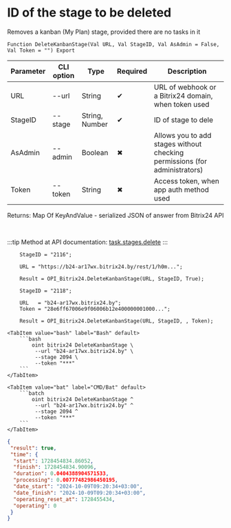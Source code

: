 ﻿---
sidebar_position: 3
---


# ID of the stage to be deleted
 Removes a kanban (My Plan) stage, provided there are no tasks in it



`Function DeleteKanbanStage(Val URL, Val StageID, Val AsAdmin = False, Val Token = "") Export`

  | Parameter | CLI option | Type | Required | Description |
  |-|-|-|-|-|
  | URL | --url | String | &#x2714; | URL of webhook or a Bitrix24 domain, when token used |
  | StageID | --stage | String, Number | &#x2714; | ID of stage to dele |
  | AsAdmin | --admin | Boolean | &#x2716; | Allows you to add stages without checking permissions (for administrators) |
  | Token | --token | String | &#x2716; | Access token, when app auth method used |

  
  Returns:  Map Of KeyAndValue - serialized JSON of answer from Bitrix24 API

<br/>

:::tip
Method at API documentation: [task.stages.delete](https://dev.1c-bitrix.ru/rest_help/tasks/task/kanban/task_stages_delete.php)
:::
<br/>



```bsl title="1C:Enterprise/OneScript code example"
    StageID = "2116";

    URL = "https://b24-ar17wx.bitrix24.by/rest/1/h0m...";

    Result = OPI_Bitrix24.DeleteKanbanStage(URL, StageID, True);

    StageID = "2118";

    URL   = "b24-ar17wx.bitrix24.by";
    Token = "28e6ff67006e9f06006b12e400000001000...";

    Result = OPI_Bitrix24.DeleteKanbanStage(URL, StageID, , Token);
```
 

 <Tabs>
  
    <TabItem value="bash" label="Bash" default>
        ```bash
            oint bitrix24 DeleteKanbanStage \
             --url "b24-ar17wx.bitrix24.by" \
             --stage 2094 \
             --token "***"
        ```
    </TabItem>
  
    <TabItem value="bat" label="CMD/Bat" default>
        ```batch
            oint bitrix24 DeleteKanbanStage ^
             --url "b24-ar17wx.bitrix24.by" ^
             --stage 2094 ^
             --token "***"
        ```
    </TabItem>
</Tabs>


```json title="Result"
{
 "result": true,
 "time": {
  "start": 1728454834.86052,
  "finish": 1728454834.90096,
  "duration": 0.0404388904571533,
  "processing": 0.00777482986450195,
  "date_start": "2024-10-09T09:20:34+03:00",
  "date_finish": "2024-10-09T09:20:34+03:00",
  "operating_reset_at": 1728455434,
  "operating": 0
 }
}
```
